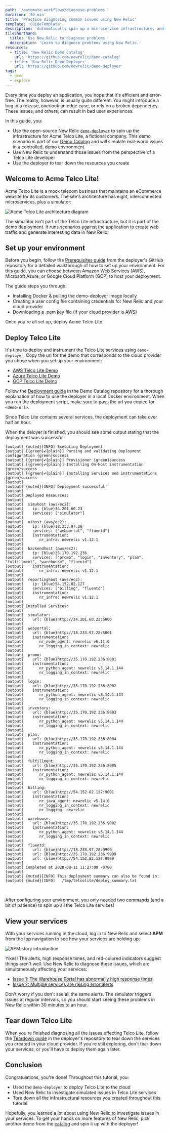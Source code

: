 ```yaml
---
path: '/automate-workflows/diagnose-problems'
duration: '30 min'
title: 'Practice diagnosing common issues using New Relic'
template: 'GuideTemplate'
description: 'Automatically spin up a microservice infrastructure, and use New Relic to diagnose its issues.'
tileShorthand:
  title: 'Use New Relic to diagnose problems'
  description: 'Learn to diagnose problems using New Relic.'
resources:
  - title: 'New Relic Demo Catalog'
    url: 'https://github.com/newrelic/demo-catalog'
  - title: 'New Relic Demo Deployer'
    url: 'https://github.com/newrelic/demo-deployer'
tags:
  - demo
  - explore
---
```


Every time you deploy an application, you hope that it's efficient and error-free. The reality, however, is usually quite different. You might introduce a bug in a release, overlook an edge case, or rely on a broken dependency. These issues, and others, can result in bad user experiences.

In this guide, you:

- Use the open-source New Relic [`demo-deployer`](https://github.com/newrelic/demo-deployer) to spin up the infrastructure for Acme Telco Lite, a fictional company. This demo scenario is part of our [Demo Catalog](https://github.com/newrelic/demo-catalog) and will simulate real-world issues in a controlled, demo environment
- Use New Relic to understand those issues from the perspective of a Telco Lite developer
- Use the deployer to tear down the resources you create

## Welcome to Acme Telco Lite!

Acme Telco Lite is a mock telecom business that maintains an eCommerce website for its customers. The site's architecture has eight, interconnected microservices, plus a simulator:

![Acme Telco Lite architecture diagram](../../../images/telco-lite/acme.png)

The simulator isn't part of the Telco Lite infrastructure, but it is part of the demo deployment. It runs scenarios against the application to create web traffic and generate interesting data in New Relic.

## Set up your environment

Before you begin, follow the [Prerequisites guide](https://github.com/newrelic/demo-catalog/blob/main/GETTING_STARTED.md#prerequisites) from the deployer's GitHub repository for a detailed walkthrough of how to set up your environment. For this guide, you can choose between Amazon Web Services (AWS), Microsoft Azure, or Google Cloud Platform (GCP) to host your deployment.

The guide steps you through:

- Installing Docker & pulling the demo-deployer image locally
- Creating a user config file containing credentials for New Relic and your cloud provider
- Downloading a .pem key file (if your cloud provider is AWS)

Once you're all set up, deploy Acme Telco Lite.

## Deploy Telco Lite

It's time to deploy and instrument the Telco Lite services using `demo-deployer`. Copy the url for the demo that corresponds to the cloud provider you chose when you set up your environment:

- [AWS Telco Lite Demo](https://raw.githubusercontent.com/newrelic/demo-catalog/main/catalog/telco_lite/telcolite.aws.json)
- [Azure Telco Lite Demo](https://raw.githubusercontent.com/newrelic/demo-catalog/main/catalog/telco_lite/telcolite.azure.json)
- [GCP Telco Lite Demo](https://raw.githubusercontent.com/newrelic/demo-catalog/main/catalog/telco_lite/telcolite.gcp.json)

Follow the [Deployment guide](https://github.com/newrelic/demo-catalog/blob/main/GETTING_STARTED.md#deploy-your-services) in the Demo Catalog repository for a thorough explanation of how to use the deployer in a local Docker environment. When you run the deployment script, make sure to pass the url you copied for `<demo-url>`.

<Callout variant="tip">

Since Telco Lite contains several services, the deployment can take over half an hour.

</Callout>

When the deloyer is finished, you should see some output stating that the deployment was successful:

```shell copyable=false
[output] {muted}[INFO] Executing Deployment
[output] [{green}✔{plain}] Parsing and validating Deployment configuration {green}success
[output] [{green}✔{plain}] Provisioner {green}success
[output] [{green}✔{plain}] Installing On-Host instrumentation {green}success
[output] [{green}✔{plain}] Installing Services and instrumentations {green}success
[output]
[output] {muted}[INFO] Deployment successful!
[output]
[output] Deployed Resources:
[output]
[output]  simuhost (aws/ec2):
[output]    ip: {blue}34.201.60.23
[output]    services: ["simulator"]
[output]
[output]  uihost (aws/ec2):
[output]    ip: {blue}18.233.97.28
[output]    services: ["webportal", "fluentd"]
[output]    instrumentation:
[output]       nr_infra: newrelic v1.12.1
[output]
[output]  backendhost (aws/ec2):
[output]    ip: {blue}35.170.192.236
[output]    services: ["promo", "login", "inventory", "plan", "fulfillment", "warehouse", "fluentd"]
[output]    instrumentation:
[output]       nr_infra: newrelic v1.12.1
[output]
[output]  reportinghost (aws/ec2):
[output]    ip: {blue}54.152.82.127
[output]    services: ["billing", "fluentd"]
[output]    instrumentation:
[output]       nr_infra: newrelic v1.12.1
[output]
[output] Installed Services:
[output]
[output]  simulator:
[output]    url: {blue}http://34.201.60.23:5000
[output]
[output]  webportal:
[output]    url: {blue}http://18.233.97.28:5001
[output]    instrumentation:
[output]       nr_node_agent: newrelic v6.11.0
[output]       nr_logging_in_context: newrelic
[output]
[output]  promo:
[output]    url: {blue}http://35.170.192.236:8001
[output]    instrumentation:
[output]       nr_python_agent: newrelic v5.14.1.144
[output]       nr_logging_in_context: newrelic
[output]
[output]  login:
[output]    url: {blue}http://35.170.192.236:8002
[output]    instrumentation:
[output]       nr_python_agent: newrelic v5.14.1.144
[output]       nr_logging_in_context: newrelic
[output]
[output]  inventory:
[output]    url: {blue}http://35.170.192.236:8003
[output]    instrumentation:
[output]       nr_python_agent: newrelic v5.14.1.144
[output]       nr_logging_in_context: newrelic
[output]
[output]  plan:
[output]    url: {blue}http://35.170.192.236:8004
[output]    instrumentation:
[output]       nr_python_agent: newrelic v5.14.1.144
[output]       nr_logging_in_context: newrelic
[output]
[output]  fulfillment:
[output]    url: {blue}http://35.170.192.236:8005
[output]    instrumentation:
[output]       nr_python_agent: newrelic v5.14.1.144
[output]       nr_logging_in_context: newrelic
[output]
[output]  billing:
[output]    url: {blue}http://54.152.82.127:9001
[output]    instrumentation:
[output]       nr_java_agent: newrelic v5.14.0
[output]       nr_logging_in_context: newrelic
[output]       nr_logging: newrelic
[output]
[output]  warehouse:
[output]    url: {blue}http://35.170.192.236:9002
[output]    instrumentation:
[output]       nr_python_agent: newrelic v5.14.1.144
[output]       nr_logging_in_context: newrelic
[output]
[output]  fluentd:
[output]    url: {blue}http://18.233.97.28:9999
[output]    url: {blue}http://35.170.192.236:9999
[output]    url: {blue}http://54.152.82.127:9999
[output]
[output] Completed at 2020-08-11 11:27:00 -0700
[output]
[output] {muted}[INFO] This deployment summary can also be found in:
[output] {muted}[INFO]   /tmp/telcolite/deploy_summary.txt
```

<br />

After configuring your environment, you only needed two commands (and a bit of patience) to spin up all the Telco Lite services!

## View your services

With your services running in the cloud, log in to New Relic and select **APM** from the top navigation to see how your services are holding up:

![APM story introduction](../../../images/telco-lite/story-introduction.png)

Yikes! The alerts, high response times, and red-colored indicators suggest things aren't well. Use New Relic to diagnose these issues, which are simultaneously affecting your services:

- [Issue 1: The Warehouse Portal has abnormally high response times](/automate-workflows/diagnose-problems/high-response-times)
- [Issue 2: Multiple services are raising error alerts](/automate-workflows/diagnose-problems/error-alerts)

<Callout variant="tip">

Don't worry if you don't see all the same alerts. The simulator triggers issues at regular intervals, so you should start seeing these problems in New Relic within 30 minutes to an hour.

</Callout>

## Tear down Telco Lite

When you're finished diagnosing all the issues effecting Telco Lite, follow the [Teardown guide](https://github.com/newrelic/demo-catalog/blob/main/GETTING_STARTED.md#tear-down-your-resources) in the deployer's repository to tear down the services you created in your cloud provider. If you're still exploring, don't tear down your services, or you'll have to deploy them again later.

## Conclusion

Congratulations, you're done! Throughout this tutorial, you:

- Used the `demo-deployer` to deploy Telco Lite to the cloud
- Used New Relic to investigate simulated issues in Telco Lite services
- Tore down all the infrastructural resources you created throughout this tutorial

Hopefully, you learned a lot about using New Relic to investigate issues in your services. To get your hands on more features of New Relic, pick another demo from the [catalog](https://github.com/newrelic/demo-catalog) and spin it up with the deployer!
